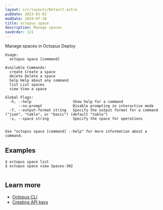 ```yaml
---
layout: src/layouts/Default.astro
pubDate: 2023-01-01
modDate: 2024-07-30
title: octopus space
description: Manage spaces
navOrder: 121
---
```


Manage spaces in Octopus Deploy

```
Usage:
  octopus space [command]

Available Commands:
  create Create a space
  delete Delete a space
  help Help about any command
  list List spaces
  view View a space

Global Flags:
  -h, --help                   Show help for a command
      --no-prompt              Disable prompting in interactive mode
  -f, --output-format string   Specify the output format for a command ("json", "table", or "basic") (default "table")
  -s, --space string           Specify the space for operations


Use "octopus space [command] --help" for more information about a command.
```

## Examples

<SamplesInstance />

```
$ octopus space list
$ octopus space view Spaces-302


```

## Learn more

- [Octopus CLI](/docs/octopus-rest-api/cli)
- [Creating API keys](/docs/octopus-rest-api/how-to-create-an-api-key)